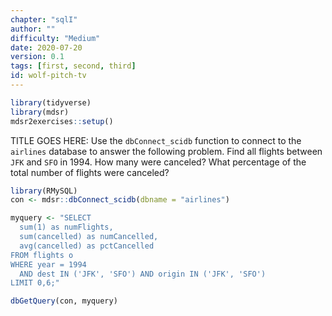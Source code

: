 ```yaml
---
chapter: "sqlI"
author: ""
difficulty: "Medium"
date: 2020-07-20 
version: 0.1
tags: [first, second, third]
id: wolf-pitch-tv
---
```


```r
library(tidyverse)
library(mdsr)
mdsr2exercises::setup()
```

TITLE GOES HERE:  Use the `dbConnect_scidb` function to connect to the `airlines` database to answer the following problem.
Find all flights between `JFK` and `SFO` in 1994. How many were canceled? What percentage of the total number of flights were canceled? 
 
<!--begin-answer-->
  
```r
library(RMySQL)
con <- mdsr::dbConnect_scidb(dbname = "airlines")

myquery <- "SELECT 
  sum(1) as numFlights, 
  sum(cancelled) as numCancelled,
  avg(cancelled) as pctCancelled
FROM flights o
WHERE year = 1994 
  AND dest IN ('JFK', 'SFO') AND origin IN ('JFK', 'SFO')
LIMIT 0,6;"

dbGetQuery(con, myquery)
```
<!--end-answer-->





